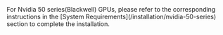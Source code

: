 <Tip>
 For Nvidia 50 series(Blackwell) GPUs, please refer to the corresponding instructions in the [System Requirements](/installation/nvidia-50-series) section to complete the installation.
</Tip>
